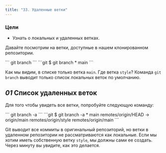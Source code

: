 ```yaml
---
title: "33. Удаленные ветки"
---
```


### Цели

- Узнать о локальных и удаленных ветках.

Давайте посмотрим на ветки, доступные в нашем клонированном репозитории.

<Run>
```
git branch
```
</Run>

<Output>
```git
$ git branch
* main
```
</Output>

Как мы видим, в списке только ветка `main`. Где ветка `style`? Команда `git branch` выводит только список локальных веток по умолчанию.

## _01_ Список удаленных веток

Для того чтобы увидеть все ветки, попробуйте следующую команду:

<Run>
```
git branch -a
```
</Run>

<Output>
```git
$ git branch -a
* main
  remotes/origin/HEAD -> origin/main
  remotes/origin/style
  remotes/origin/main
```
</Output>

Git выводит все коммиты в оригинальный репозиторий, но ветки в удаленном репозитории не рассматриваются как локальные. Если мы хотим иметь собственную ветку `style`, мы должны сами ее создать. Через минуту вы увидите, как это делается.